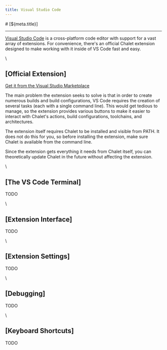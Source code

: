 ```yaml
---
title: Visual Studio Code
---
```


<PageCategory id="ides" />
# [${meta.title}]

---

[Visual Studio Code](https://code.visualstudio.com/) is a cross-platform code editor with support for a vast array of extensions. For convenience, there's an official Chalet extension designed to make working with it inside of VS Code fast and easy.

\\

## [Official Extension]

[Get it from the Visual Studio Marketplace](https://marketplace.visualstudio.com/items?itemName=chalet-org.vscode-chalet)

The main problem the extension seeks to solve is that in order to create numerous builds and build configurations, VS Code requires the creation of several tasks (each with a single command line). This would get tedious to manage, so the extension provides various buttons to make it easier to interact with Chalet's actions, build configurations, toolchains, and architectures. 

The extension itself requires Chalet to be installed and visible from PATH. It does not do this for you, so before installing the extension, make sure Chalet is available from the command line.

Since the extension gets everything it needs from Chalet itself, you can theoretically update Chalet in the future without affecting the extension.


\\

## [The VS Code Terminal]

TODO

\\

## [Extension Interface]

TODO

\\

## [Extension Settings]

TODO

\\

## [Debugging]

TODO

\\

## [Keyboard Shortcuts]

TODO

<!-- nav:/integrations/integration-development: -->

